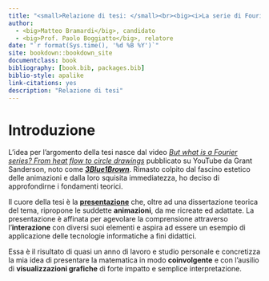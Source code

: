 ```yaml
--- 
title: "<small>Relazione di tesi: </small><br><big><i>La serie di Fourier </i></big><br><small><i>e una sua applicazione alla grafica</i></small>"
author:
  - <big>Matteo Bramardi</big>, candidato
  - <big>Prof. Paolo Boggiatto</big>, relatore
date: "`r format(Sys.time(), '%d %B %Y')`"
site: bookdown::bookdown_site
documentclass: book
bibliography: [book.bib, packages.bib]
biblio-style: apalike
link-citations: yes
description: "Relazione di tesi"
---
```


# Introduzione {-}

L'idea per l'argomento della tesi nasce dal video [_But what is a Fourier series? From heat flow to circle drawings_](https://www.youtube.com/watch?v=r6sGWTCMz2k) pubblicato su YouTube da Grant Sanderson, noto come [_**3Blue1Brown**_](https://www.youtube.com/c/3blue1brown). Rimasto colpito dal fascino estetico delle animazioni e dalla loro squisita immediatezza, ho deciso di approfondirne i fondamenti teorici.

Il cuore della tesi è la [**presentazione**](https://bradwave.github.io/thesis) che, oltre ad una dissertazione teorica del tema, ripropone le suddette **animazioni**, da me ricreate ed adattate. La presentazione è affinata per agevolare la comprensione attraverso l'**interazione** con diversi suoi elementi e aspira ad essere un esempio di applicazione delle tecnologie informatiche a fini didattici.

Essa è il risultato di quasi un anno di lavoro e studio personale e concretizza la mia idea di presentare la matematica in modo **coinvolgente** e con l'ausilio di **visualizzazioni grafiche** di forte impatto e semplice interpretazione.
